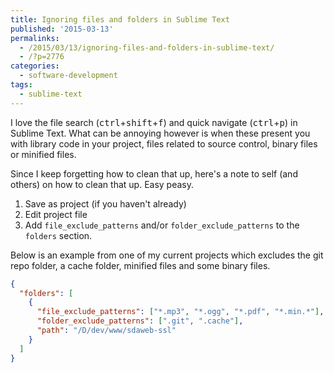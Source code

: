---
title: Ignoring files and folders in Sublime Text
published: '2015-03-13'
permalinks:
  - /2015/03/13/ignoring-files-and-folders-in-sublime-text/
  - /?p=2776
categories:
  - software-development
tags:
  - sublime-text
---

I love the file search (<kbd>ctrl</kbd>+<kbd>shift</kbd>+<kbd>f</kbd>) and quick navigate (<kbd>ctrl</kbd>+<kbd>p</kbd>) in Sublime Text. What can be annoying however is when these present you with library code in your project, files related to source control, binary files or minified files.

Since I keep forgetting how to clean that up, here's a note to self (and others) on how to clean that up. Easy peasy.

1. Save as project (if you haven't already)
1. Edit project file
1. Add `file_exclude_patterns` and/or `folder_exclude_patterns` to the `folders` section.

Below is an example from one of my current projects which excludes the git repo folder, a cache folder, minified files and some binary files.

```json
{
  "folders": [
    {
      "file_exclude_patterns": ["*.mp3", "*.ogg", "*.pdf", "*.min.*"],
      "folder_exclude_patterns": [".git", ".cache"],
      "path": "/D/dev/www/sdaweb-ssl"
    }
  ]
}
```
